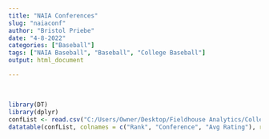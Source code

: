 ```yaml
---
title: "NAIA Conferences"
slug: "naiaconf"
author: "Bristol Priebe"
date: "4-8-2022"
categories: ["Baseball"]
tags: ["NAIA Baseball", "Baseball", "College Baseball"]
output: html_document

---
```


\  
\  

```r
library(DT)
library(dplyr)
confList <- read.csv("C:/Users/Owner/Desktop/Fieldhouse Analytics/College Baseball/2022 CUrrent Average Rating By Conference - NAIA.csv")
datatable(confList, colnames = c("Rank", "Conference", "Avg Rating"), rownames = FALSE, class = "cell-border stripe", width = '400px', options = list(columnDefs = list(list(className = "dt-center", targets = c(0,2))), pageLength = 31)) %>% formatRound("AvgRating", digits = 2)

```


